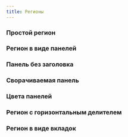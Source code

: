 ```yaml
---
title: Регионы
---
```



### Простой регион
<Sandbox height={120} projectId="uxcomponents_regions_region"/>

### Регион в виде панелей
<Sandbox height="sm" projectId="uxcomponents_regions_panel"/>

### Панель без заголовка
<Sandbox height="sm" projectId="uxcomponents_regions_panel_without_title"/>

### Сворачиваемая панель
<Sandbox height="sm" projectId="uxcomponents_regions_collapsible_panel"/>

### Цвета панелей
<Sandbox projectId="uxcomponents_regions_panel_colors"/>

### Регион с горизонтальным делителем
<Sandbox height={300} projectId="uxcomponents_regions_line"/>

### Регион в виде вкладок
<Sandbox height={250} projectId="uxcomponents_regions_tabs"/>
